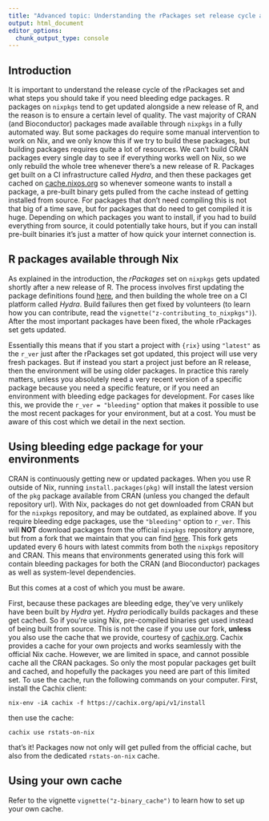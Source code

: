 ```yaml
---
title: "Advanced topic: Understanding the rPackages set release cycle and using bleeding edge packages"
output: html_document
editor_options:
  chunk_output_type: console
---
```


## Introduction

It is important to understand the release cycle of the rPackages set and what steps you should take
if you need bleeding edge packages. R packages on `nixpkgs` tend to get updated alongside a new release of R, 
and the reason is to ensure a certain level of quality. The vast majority of CRAN (and Bioconductor) packages 
made available through `nixpkgs` in a fully automated way. But some packages do require some manual intervention
to work on Nix, and we only know this if we try to build these packages, but building packages requires quite 
a lot of resources. We can’t build CRAN packages every single day to see if everything works well on Nix, 
so we only rebuild the whole tree whenever there’s a new release of R. Packages get built on a CI infrastructure 
called *Hydra*, and then these packages get cached on [cache.nixos.org](cache.nixos.org) so whenever someone 
wants to install a package, a pre-built binary gets pulled from the cache instead of getting installed from source. 
For packages that don’t need compiling this is not that big of a time save, but for packages that do need to get compiled it is huge. 
Depending on which packages you want to install, if you had to build everything from source, it could potentially take hours, 
but if you can install pre-built binaries it’s just a matter of how quick your internet connection is.

## R packages available through Nix

As explained in the introduction, the *rPackages* set on `nixpkgs` gets updated shortly after a new release of R.
The process involves first updating the package definitions found [here](https://github.com/NixOS/nixpkgs/blob/nixos-unstable/pkgs/development/r-modules/),
and then building the whole tree on a CI platform called *Hydra*. Build failures then get fixed by volunteers (to learn 
how you can contribute, read the  `vignette("z-contributing_to_nixpkgs")`). After the most important packages have been fixed,
the whole rPackages set gets updated. 

Essentially this means that if you start a project with `{rix}` using `"latest"` as the `r_ver` just after the rPackages set got
updated, this project will use very fresh packages. But if instead you start a project just before an R release, then the 
environment will be using older packages. In practice this rarely matters, unless you absolutely need a very recent version
of a specific package because you need a specific feature, or if you need an environment with bleeding edge packages for development.
For cases like this, we provide the `r_ver = "bleeding"` option that makes it possible to use the most recent packages for your
environment, but at a cost. You must be aware of this cost which we detail in the next section.

## Using bleeding edge package for your environments

CRAN is continuously getting new or updated packages. When you use R outside of Nix, running `install.packages(pkg)`
will install the latest version of the `pkg` package available from CRAN (unless you changed the default
repository url). With Nix, packages do not get downloaded from CRAN but for the `nixpkgs` repository, and may
be outdated, as explained above. If you require bleeding edge packages, use the `"bleeding"` option to `r_ver`. This
will **NOT** download packages from the official `nixpkgs` repository anymore, but from a fork that we maintain that
you can find [here](https://github.com/rstats-on-nix/nixpkgs/tree/r-daily). This fork gets updated every 6 hours with
latest commits from both the `nixpkgs` repository and CRAN. This means that environments generated using this fork
will contain bleeding packages for both the CRAN (and Bioconductor) packages as well as system-level dependencies.

But this comes at a cost of which you must be aware.

First, because these packages are bleeding edge, they’ve very unlikely have been built by *Hydra* yet. *Hydra* periodically
builds packages and these get cached. So if you’re using Nix, pre-compiled binaries get used instead of being
built from source. This is not the case if you use our fork, **unless** you also use the cache that we provide, courtesy
of [cachix.org](cachix.org). Cachix provides a cache for your own projects and works seamlessly with the official Nix cache.
However, we are limited in space, and cannot possible cache all the CRAN packages. So only the most popular packages
get built and cached, and hopefully the packages you need are part of this limited set. To use the cache, run the following commands on
your computer. First, install the Cachix client:

```
nix-env -iA cachix -f https://cachix.org/api/v1/install
```

then use the cache:

```
cachix use rstats-on-nix
```

that’s it! Packages now not only will get pulled from the official cache, but also from the dedicated `rstats-on-nix` cache.

## Using your own cache

Refer to the vignette `vignette("z-binary_cache")` to learn how to set up your own cache.

